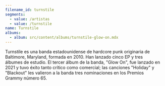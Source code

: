 ```yaml
---
filename_id: turnstile
segments:
  - value: /artistas
  - value: /turnstile
name: Turnstile
albums:
  - album: src/content/albums/turnstile-glow-on.mdx
---
```


Turnstile es una banda estadounidense de hardcore punk originaria de Baltimore, Maryland, formada en 2010. Han lanzado cinco EP y tres álbumes de estudio. El tercer álbum de la banda, "Glow On", fue lanzado en 2021 y tuvo éxito tanto crítico como comercial; las canciones "Holiday" y "Blackout" les valieron a la banda tres nominaciones en los Premios Grammy número 65.
